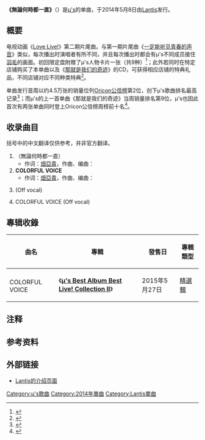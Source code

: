 {{Infobox Single
| Name            = 無論何時都一直
| Original name   = {{lang|ja|どんなときもずっと}}
| Cover           = Donnatokimozutto.jpg
| Artist          = [[μ's|μ's]]
| Album           = [[μ's_Best_Album_Best_Live!_Collection_Ⅱ|μ's Best Album Best Live! Collection Ⅱ]]
| A-side          = 
| B-side          = COLORFUL VOICE
| Released        = 2014年5月8日
| Format          = [[CD|CD]]
| Recorded        = 
| Genre           = [[J-pop|J-pop]]
| Length          = 
| Label           = [[Lantis|Lantis]]
| Writer          = [[畑亞貴|畑亞貴]]（作詞）<br />{{link-ja|佐佐木裕|佐々木裕}}（作曲 #1）<br />{{link-ja|渡边和纪|渡辺和紀}}（作曲 #2）
| Producer        = 
| Certification   =
| Chart position  = *周榜第2位（[[Oricon公信榜|Oricon公信榜]]）
| Misc            = {{Extra chronology 2
  | Artist      = [[μ's|μ's]]
  | Type        = single
| Last single     = {{lang|ja|[[那就是我们的奇迹|それは僕たちの奇跡]]}}<br />（2013年）
| This single     = '''{{lang|ja|どんなときもずっと}}'''<br />（2015年）
| Next single     = {{lang|ja|[[夢想之門|ユメノトビラ]]}}<br />（2016年）
}}
{{External music video|1={{YouTube|eNLf_08I2ls|{{lang|ja|【TVCM】TVアニメ『ラブライブ!』2期ED主題歌「どんなときもずっと」}}}}<br />{{YouTube|9A8zWMBqWuY|{{lang|ja|【試聴動画】「ラブライブ！」TVアニメ2期EDシングルc/w「COLORFUL VOICE」}}}}|Upper caption=官方试听}}
{{Extra track listing
 | Album = [[μ's_Best_Album_Best_Live!_Collection_Ⅱ|μ's Best Album Best Live! Collection Ⅱ]]
 | Type = greatest
 | prev_track = {{lang|ja|だってだって噫無情}}
 | prev_no = 6
 | this_track = '''{{lang|ja|どんなときもずっと}}'''
 | track_no = 7
 | next_track = COLORFUL VOICE
 | next_no = 8
}}
}}

'''《無論何時都一直》'''（{{lang-ja|どんなときもずっと}}）是[[μ's|μ's]]的单曲{{NoteTag|不計入單曲編號。}}，于2014年5月8日由[[Lantis|Lantis]]发行。

==概要==
电视动画《[[Love_Live!_(动画)|Love Live!]]》第二期片尾曲。与第一期片尾曲《[[一定能听见青春的声音|一定能听见青春的声音]]》类似，每次播出时演唱者有所不同，并且每次播出时都会有μ's不同成员接住[[羽毛|羽毛]]的画面{{NoteTag|共9种，《Love Live! μ's Live Collection》收录的版本则为以小视窗同时显示九种不同画面。}}。初回限定盘附赠了μ's人物卡片一张（共9种）<ref>{{cite web|url=http://www.lovelive-anime.jp/otonokizaka/release.html |script-title=ja:CDリリース |publisher=ラブライブ！公式サイト |accessdate=2016-10-18 |archiveurl=https://web.archive.org/web/20160304095954/http://news.lovelive-anime.jp/app-def/S-102/news/?p=4868 |archivedate=2016-03-04 |deadurl=yes |language=ja}}</ref>；此外若同时在特定店铺购买了本单曲以及《[[那就是我们的奇迹|那就是我们的奇迹]]》的CD，可获得相应店铺的特典礼品，不同店铺对应不同种类特典<ref>{{cite web|url=http://news.lovelive-anime.jp/app-def/S-102/news/?p=5759 |script-title=ja:ラブライブ！OP「それは僕たちの奇跡」法人別特典解禁 |agency=ラブライブ！公式サイト |accessdate=2016-10-18 |date=2014-04-13 |archiveurl=https://web.archive.org/web/20160304190125/http://news.lovelive-anime.jp/app-def/S-102/news/?p=5759 |archivedate=2016-03-04 |deadurl=yes |language=ja}}</ref>。

单曲发行首周以约4.5万张的销量位列[[Oricon公信榜|Oricon公信榜]]第2位，创下μ's歌曲排名最高记录<ref>{{cite web|url=http://www.oricon.co.jp/prof/523387/products/1067316/1/ |script-title=ja:TVアニメ『ラブライブ!』2期 EDテーマ 「どんなときもずっと」 |publisher=Oricon |accessdate=2016-10-18 |archiveurl=https://web.archive.org/web/20150802092353/http://www.oricon.co.jp/prof/523387/products/1067316/1/ |archivedate=2015-08-02 |deadurl=yes |language=ja}}</ref>；而μ's的上一首单曲《那就是我们的奇迹》当周销量排名第9位，μ's也因此首次有两张单曲同时登上Oricon公信榜周榜前十名<ref>{{cite web|url=http://listen.jp/store/musicnews/39724.htm |script-title=ja:「ラブライブ！」2期EDでμ'sが自己最高となる2位獲得、OPのランクアップで2作同時TOP10入りも実現 |agency=ListenJapan |accessdate=2016-10-18 |date=2014-05-13 |archiveurl=https://web.archive.org/web/20140513083626/http://listen.jp/store/musicnews/39724.htm |archivedate=2014-05-13 |deadurl=yes |language=ja}}</ref>。

==收录曲目==
括号中的中文翻译仅供参考，并非官方翻译。
# '''{{lang|ja|どんなときもずっと}}'''（無論何時都一直）
#* 作词：[[畑亞貴|畑亞貴]]，作曲、编曲：{{link-ja|佐佐木裕|佐々木裕}}
# '''COLORFUL VOICE'''
#* 作词：[[畑亞貴|畑亞貴]]，作曲、编曲：{{link-ja|渡边和纪|渡辺和紀}}
# {{lang|ja|どんなときもずっと}} (Off vocal)
# COLORFUL VOICE (Off vocal)

==專辑收錄==
{| class="wikitable"
! 曲名 !! 專輯 !! 發售日 !! 專輯類型 
|-
| {{lang|ja|どんなときもずっと}} ||rowspan="2"|《'''[[μ's_Best_Album_Best_Live!_Collection_Ⅱ|μ's Best Album Best Live! Collection Ⅱ]]'''》||rowspan="2"|2015年5月27日|| rowspan="2"|[[精選輯|精選輯]] 
|-
| COLORFUL VOICE
|}

==注释==
{{notefoot}}

==参考资料==
{{reflist}}

==外部链接==
*[http://lantis.jp/release-item/LACM-14230.html Lantis的介绍页面] {{Wayback|url=http://lantis.jp/release-item/LACM-14230.html |date=20201023082340 }}{{ja icon}}

{{μ's}}

{{DEFAULTSORT:Donna Toki mo Zutto}}
[[Category:μ's歌曲|Category:μ's歌曲]]
[[Category:2014年單曲|Category:2014年單曲]]

[[Category:Lantis單曲|Category:Lantis單曲]]